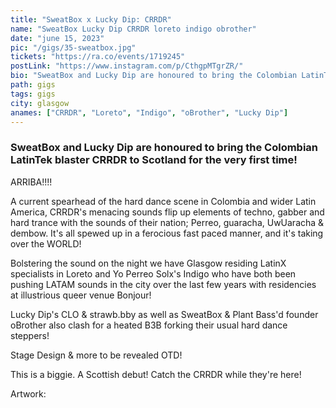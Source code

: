 ---
title: "SweatBox x Lucky Dip: CRRDR"
name: "SweatBox Lucky Dip CRRDR loreto indigo obrother"
date: "june 15, 2023"
pic: "/gigs/35-sweatbox.jpg"
tickets: "https://ra.co/events/1719245"
postLink: "https://www.instagram.com/p/CthgpMTgrZR/"
bio: "SweatBox and Lucky Dip are honoured to bring the Colombian LatinTek blaster CRRDR to Scotland for the very first time!"
path: gigs
tags: gigs
city: glasgow
anames: ["CRRDR", "Loreto", "Indigo", "oBrother", "Lucky Dip"]
---

### SweatBox and Lucky Dip are honoured to bring the Colombian LatinTek blaster CRRDR to Scotland for the very first time!

ARRIBA!!!!

A current spearhead of the hard dance scene in Colombia and wider Latin America, CRRDR's menacing sounds flip up elements of techno, gabber and hard trance with the sounds of their nation; Perreo, guaracha, UwUaracha & dembow. It's all spewed up in a ferocious fast paced manner, and it's taking over the WORLD!

Bolstering the sound on the night we have Glasgow residing LatinX specialists in Loreto and Yo Perreo Solx's Indigo who have both been pushing LATAM sounds in the city over the last few years with residencies at illustrious queer venue Bonjour!

Lucky Dip's CLO & strawb.bby as well as SweatBox & Plant Bass'd founder oBrother also clash for a heated B3B forking their usual hard dance steppers!

Stage Design & more to be revealed OTD!

This is a biggie. A Scottish debut! Catch the CRRDR while they're here!

Artwork: <HoverLink url="https://www.instagram.com/vnc.ptk/" name="@vnc.ptk" external />
